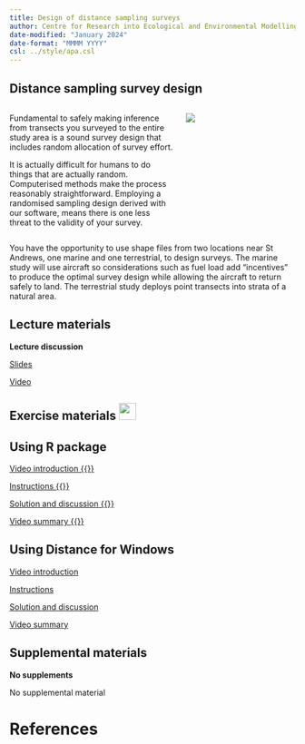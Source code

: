 ```yaml
---
title: Design of distance sampling surveys
author: Centre for Research into Ecological and Environmental Modelling <br> **University of St Andrews**
date-modified: "January 2024"
date-format: "MMMM YYYY"
csl: ../style/apa.csl
---
```


## Distance sampling survey design

:::: {.columns}

::: {.column width='60%'}
Fundamental to safely making inference from transects you surveyed to the entire study area is a sound survey design that includes random allocation of survey effort.

It is actually difficult for humans to do things that are actually random.  Computerised methods make the process reasonably straightforward.  Employing a randomised sampling design derived with our software, means there is one less threat to the validity of your survey.
:::

::: {.column width='40%'}

![](survey-unsplash.jpg)

:::

::::


You have the opportunity to use shape files from two locations near St Andrews, one marine and one terrestrial, to design surveys.  The marine study will use aircraft so considerations such as fuel load add "incentives" to produce the optimal survey design while allowing the aircraft to return safely to land.  The terrestrial study deploys point transects into strata of a natural area.


## Lecture materials
::: slide-deck
**Lecture discussion**


::: slides
[Slides](Mod6-2023-design.pdf)
:::


::: video
[Video](https://youtu.be/cZ-4CHzmO9w)
:::
:::

## Exercise materials ![](../style/icons/application-exercise.png){height=30}

::::: {.panel-tabset .nav-pills}


## Using R package

::: video
[Video introduction  {{<fa brands r-project>}} ](https://youtu.be/z30NvvUvvvw)
:::

::: instructions
[Instructions  {{<fa brands r-project>}}](R-prac/Pr6-instructions.qmd)
:::

::: instructions
[Solution and discussion  {{<fa brands r-project>}}](R-prac/Prac6_solution.qmd)
:::

::: video
[Video summary  {{<fa brands r-project>}}](https://youtu.be/C9Gl1RNclAs)
:::

## Using Distance for Windows

::: video
[Video introduction](https://youtu.be/r5IN-UJDPL4)
:::

::: instructions
[Instructions](DistWin-prac/Pr6-instructions-DistWin.qmd)
:::

::: instructions
[Solution and discussion](DistWin-prac/Pr6-solution-DistWin.qmd)
:::

::: video
[Video summary](https://youtu.be/G1JF4kjOEMs)
:::

:::::

## Supplemental materials
::: homework
**No supplements**

::: instructions
No supplemental material
:::
:::

# References